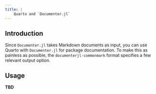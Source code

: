```yaml
---
title: |
    Quarto and `Documenter.jl`
---
```


## Introduction

Since `Documenter.jl` takes Markdown documents as input, you can use Quarto with `Documenter.jl` for package documentation. To make this as painless as possible, the `documenterjl-commonmark` format specifies a few relevant output option.

## Usage

**TBD**